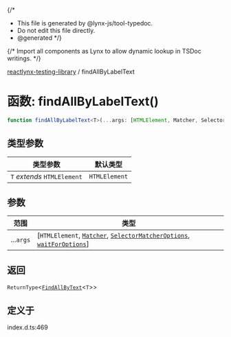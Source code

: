 {/*
* This file is generated by @lynx-js/tool-typedoc.
* Do not edit this file directly.
* @generated
*/}

{/* Import all components as Lynx to allow dynamic lookup in TSDoc writings. */}


[reactlynx-testing-library](/api/reactlynx-testing-library/index.mdx) / findAllByLabelText

# 函数: findAllByLabelText()

```ts
function findAllByLabelText<T>(...args: [HTMLElement, Matcher, SelectorMatcherOptions, waitForOptions]): ReturnType<FindAllByText<T>>
```

## 类型参数

| 类型参数 | 默认类型 |
| ------ | ------ |
| `T` *extends* `HTMLElement` | `HTMLElement` |

## 参数

| 范围 | 类型 |
| ------ | ------ |
| ...`args` | [`HTMLElement`, [`Matcher`](/api/reactlynx-testing-library/TypeAlias.Matcher.mdx), [`SelectorMatcherOptions`](/api/reactlynx-testing-library/queryHelpers.Interface.SelectorMatcherOptions.mdx), [`waitForOptions`](/api/reactlynx-testing-library/Interface.waitForOptions.mdx)] |

## 返回

`ReturnType`\<[`FindAllByText`](/api/reactlynx-testing-library/TypeAlias.FindAllByText.mdx)\<`T`\>\>

## 定义于

index.d.ts:469
